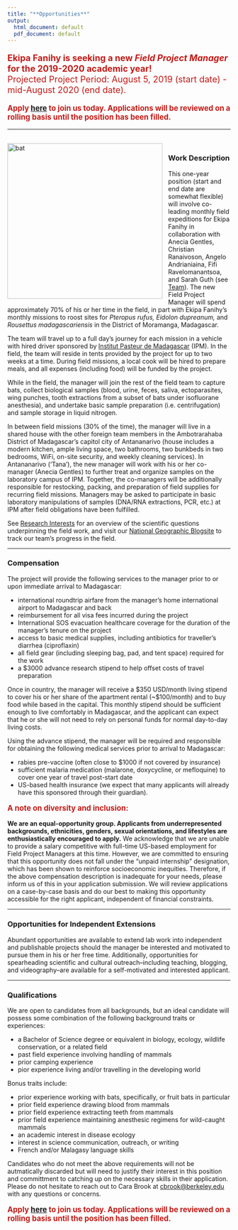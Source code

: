 ```yaml
---
title: "**Opportunities**"
output:
  html_document: default
  pdf_document: default
---
```


<style type="text/css">
h1.title {
  font-size: 31px;
  text-align: left;
  color:black;
}
</style>



<div style="text-align: left; font-size: 1.4em; color:#C11B17;">
**Ekipa Fanihy is seeking a new *Field Project Manager* for the 2019-2020 academic year!**<br>
Projected Project Period: August 5, 2019 (start date) - mid-August 2020 (end date). 
</div>

<div style="text-align: left; font-size: 1.2em; color:#C11B17;">
**Apply [here](https://airtable.com/shrPXVrjvJ5zhhoNA) to join us today. Applications will be reviewed on a rolling basis until the position has been filled.**
</div>

---

<br>
<img src="ekipa_fanihy_happy.jpg" alt="bat" style="height: 350px; padding-right: 10px;" align="left"><div style="text-align: left; font-size: 1.2em; padding-right=100px">
</div>

### **Work Description**

This one-year position (start and end date are somewhat flexible) will involve co-leading monthly field expeditions for Ekipa Fanihy in collaboration with Anecia Gentles, Christian Ranaivoson, Angelo Andrianiaina, Fifi Ravelomanantsoa, and Sarah Guth (see [Team](team.html)). The new Field Project Manager will spend approximately 70% of his or her time in the field, in part with Ekipa Fanihy's monthly missions to roost sites for *Pteropus rufus,* *Eidolon dupreanum,* and *Rousettus madagascariensis* in the District of Moramanga, Madagascar. 

The team will travel up to a full day's journey for each mission in a vehicle with hired driver sponsored by [Institut Pasteur de Madagascar ](http://www.pasteur.mg/) (IPM). In the field, the team will reside in tents provided by the project for up to two weeks at a time. During field missions, a local cook will be hired to prepare meals, and all expenses (including food) will be funded by the project.

While in the field, the manager will join the rest of the field team to capture bats, collect biological samples (blood, urine, feces, saliva, ectoparasites, wing punches, tooth extractions from a subset of bats under isofluorane anesthesia), and undertake basic sample preparation (i.e. centrifugation) and sample storage in liquid nitrogen. 

In between field missions (30% of the time), the manager will live in a shared house with the other foreign team members in the Ambotrarahaba District of Madagascar's capitol city of Antananarivo (house includes a modern kitchen, ample living space, two bathrooms, two bunkbeds in two bedrooms, WiFi, on-site security, and weekly cleaning services). In Antananarivo ('Tana'), the new manager will work with his or her co-manager (Anecia Gentles) to further treat and organize samples on the laboratory campus of IPM. Together, the co-managers will be additionally responsible for restocking, packing, and preparation of field supplies for recurring field missions. Managers may be asked to participate in basic laboratory manipulations of samples (DNA/RNA extractions, PCR, etc.) at IPM after field obligations have been fulfilled.

See [Research Interests](research_interests.html) for an overview of the scientific questions underpinning the field work, and visit our [National Geographic Blogsite](https://openexplorer.nationalgeographic.com/expedition/ekipafanihy/) to track our team's progress in the field.


---

### **Compensation**

The project will provide the following services to the manager prior to or upon immediate arrival to Madagascar:

* international roundtrip airfare from the manager's home international airport to Madagascar and back
* reimbursement for all visa fees incurred during the project
* International SOS evacuation healthcare coverage for the duration of the manager's tenure on the project
* access to basic medical supplies, including antibiotics for traveller's diarrhea (ciproflaxin)
* all field gear (including sleeping bag, pad, and tent space) required for the work
* a $3000 advance research stipend to help offset costs of travel preparation


Once in country, the manager will receive a \$350 USD/month living stipend to cover his or her share of the apartment rental (~$100/month) and to buy food while based in the capital. This monthly stipend should be sufficient enough to live comfortably in Madagascar, and the applicant can expect that he or she will not need to rely on personal funds for normal day-to-day living costs. 

Using the advance stipend, the manager will be required and responsible for obtaining the following medical services prior to arrival to Madagascar: 

* rabies pre-vaccine (often close to $1000 if not covered by insurance)
* sufficient malaria medication (malarone, doxycycline, or mefloquine) to cover one year of travel post-start date
* US-based health insurance (we expect that many applicants will already have this sponsored through their guardian). 

<div style="text-align: left; font-size: 1.2em; color:#C11B17;">
**A note on diversity and inclusion:** 
</div>

**We are an equal-opportunity group. Applicants from underrepresented backgrounds, ethnicities, genders, sexual orientations, and lifestyles are enthusiastically encouraged to apply.** We acknowledge that we are unable to provide a salary competitive with full-time US-based employment for Field Project Managers at this time. However, we are committed to ensuring that this opportunity does not fall under the "unpaid internship" designation, which has been shown to reinforce socioeconomic inequities. Therefore, if the above compensation description is inadequate for your needs, please inform us of this in your application submission. We will review applications on a case-by-case basis and do our best to making this opportunity accessible for the right applicant, independent of financial constraints.



---


### **Opportunities for Independent Extensions**

Abundant opportunities are available to extend lab work into independent and publishable projects should the manager be interested and motivated to pursue them in his or her free time. Additionally, opportunities for spearheading scientific and cultural outreach--including teaching, blogging, and videography--are available for a self-motivated and interested applicant.


---


### **Qualifications**

We are open to candidates from all backgrounds, but an ideal candidate will possess some combination of the following background traits or experiences:

* a Bachelor of Science degree or equivalent in biology, ecology, wildlife conservation, or a related field
* past field experience involving handling of mammals
* prior camping experience
* pior experience living and/or travelling in the developing world

Bonus traits include:

* prior experience working with bats, specifically, or fruit bats in particular
* prior field experience drawing blood from mammals
* prior field experience extracting teeth from mammals
* prior field experience maintaining anesthesic regimens for wild-caught mammals
* an academic interest in disease ecology
* interest in science communication, outreach, or writing
* French and/or Malagasy language skills

Candidates who do not meet the above requirements will not be autmatically discarded but will need to justify their interest in this position and committment to catching up on the necessary skills in their application. Please do not hesitate to reach out to Cara Brook at [cbrook@berkeley.edu](cbrook@berkeley.edu) with any questions or concerns.

<div style="text-align: left; font-size: 1.2em; color:#C11B17;">
**Apply [here](https://airtable.com/shrPXVrjvJ5zhhoNA) to join us today. Applications will be reviewed on a rolling basis until the position has been filled.**
</div>



